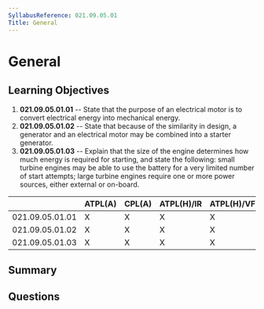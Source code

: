 ```yaml
---
SyllabusReference: 021.09.05.01
Title: General
---
```


# General

## Learning Objectives

1.  **021.09.05.01.01** -- State that the purpose of an electrical motor is to
    convert electrical energy into mechanical energy.
2.  **021.09.05.01.02** -- State that because of the similarity in design, a
    generator and an electrical motor may be combined into a starter generator.
3.  **021.09.05.01.03** -- Explain that the size of the engine determines how
    much energy is required for starting, and state the following: small turbine
    engines may be able to use the battery for a very limited number of start
    attempts; large turbine engines require one or more power sources, either
    external or on-board.

|                 | ATPL(A) | CPL(A) | ATPL(H)/IR | ATPL(H)/VFR | CPL(H) | IR | CBIR(A) |
| --------------- | ------- | ------ | ---------- | ----------- | ------ | -- | ------- |
| 021.09.05.01.01 | X       | X      | X          | X           | X      |    |         |
| 021.09.05.01.02 | X       | X      | X          | X           | X      |    |         |
| 021.09.05.01.03 | X       | X      | X          | X           | X      |    |         |

## Summary

## Questions
